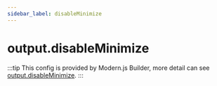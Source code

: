 ```yaml
---
sidebar_label: disableMinimize
---
```


# output.disableMinimize

:::tip
This config is provided by Modern.js Builder, more detail can see [output.disableMinimize](https://modernjs.dev/builder/en/api/config-output.html#outputdisableminimize).
:::


<Main />
